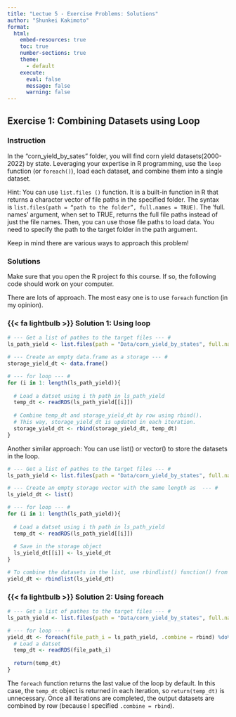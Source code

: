 ```yaml
---
title: "Lectue 5 - Exercise Problems: Solutions"
author: "Shunkei Kakimoto"
format: 
  html:
    embed-resources: true
    toc: true
    number-sections: true
    theme: 
      - default 
    execute:
      eval: false
      message: false
      warning: false
---
```


## Exercise 1: Combining Datasets using Loop


:::{.panel-tabset} 
 <!-- start panel:exerciese1   --> 

### Instruction
 
In the “corn_yield_by_sates” folder, you will find corn yield datasets(2000-2022) by state. Leveraging your expertise in R programming, use the `loop` function (or `foreach()`), load each dataset, and combine them into a single dataset. 

Hint: You can use `list.files ()` function. It is a built-in function in R that returns a character vector of file paths in the specified folder. The syntax is `list.files(path = “path to the folder”, full.names = TRUE)`. The ‘full. names’ argument, when set to TRUE, returns the full file paths instead of just the file names. Then, you can use those file paths to load data. You need to specify the path to the target folder in the path argument. 

Keep in mind there are various ways to approach this problem! 


### Solutions 

Make sure that you open the R project fo this course. If so, the following code should work on your computer. 

There are lots of approach. The most easy one is to use `foreach` function (in my opinion).

:::{.panel-tabset}

### {{< fa lightbulb >}} Solution 1: Using loop

```r
# --- Get a list of pathes to the target files --- #
ls_path_yield <- list.files(path = "Data/corn_yield_by_states", full.names = TRUE)

# --- Create an empty data.frame as a storage --- #
storage_yield_dt <- data.frame()

# --- for loop --- #
for (i in 1: length(ls_path_yield)){
  
  # Load a datset using i th path in ls_path_yield
  temp_dt <- readRDS(ls_path_yield[[i]])
  
  # Combine temp_dt and storage_yield_dt by row using rbind(). 
  # This way, storage_yield_dt is updated in each iteration.
  storage_yield_dt <- rbind(storage_yield_dt, temp_dt)
}
```


Another similar approach: You can use list() or vector() to store the datasets in the loop.

```r
# --- Get a list of pathes to the target files --- #
ls_path_yield <- list.files(path = "Data/corn_yield_by_states", full.names = TRUE)

# --- Create an empty storage vector with the same length as  --- #
ls_yield_dt <- list()

# --- for loop --- #
for (i in 1: length(ls_path_yield)){
  
  # Load a datset using i th path in ls_path_yield
  temp_dt <- readRDS(ls_path_yield[[i]])
  
  # Save in the storage object
  ls_yield_dt[[i]] <- ls_yield_dt
}

# To combine the datasets in the list, use rbindlist() function() from data.table package.
yield_dt <- rbindlist(ls_yield_dt)
```


### {{< fa lightbulb >}} Solution 2: Using foreach

```r
# --- Get a list of pathes to the target files --- #
ls_path_yield <- list.files(path = "Data/corn_yield_by_states", full.names = TRUE)

# --- for loop --- #
yield_dt <- foreach(file_path_i = ls_path_yield, .combine = rbind) %do% {
  # Load a datset
  temp_dt <- readRDS(file_path_i)
  
  return(temp_dt) 
}
```

The `foreach` function returns the last value of the loop by default. In this case, the `temp_dt` object is returned in each iteration, so `return(temp_dt)` is unnecessary. Once all iterations are completed, the output datasets are combined by row (because I specified `.combine = rbind`). 
:::

<!-- end panel:exerciese1  --> 
:::






